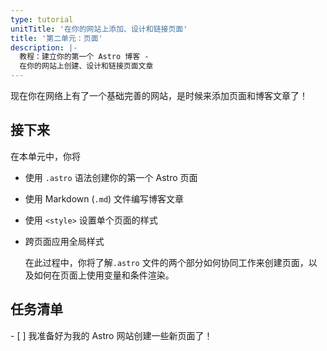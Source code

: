 ```yaml
---
type: tutorial
unitTitle: '在你的网站上添加、设计和链接页面'
title: '第二单元：页面'
description: |-
  教程：建立你的第一个 Astro 博客 -
  在你的网站上创建、设计和链接页面文章
---
```


现在你在网络上有了一个基础完善的网站，是时候来添加页面和博客文章了！

## 接下来

在本单元中，你将
- 使用 `.astro` 语法创建你的第一个 Astro 页面
- 使用 Markdown (`.md`) 文件编写博客文章
- 使用 `<style>` 设置单个页面的样式
- 跨页面应用全局样式

  在此过程中，你将了解`.astro` 文件的两个部分如何协同工作来创建页面，以及如何在页面上使用变量和条件渲染。

<Box icon="check-list">

## 任务清单

<Checklist>
- [ ] 我准备好为我的 Astro 网站创建一些新页面了！
</Checklist>
</Box>
